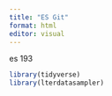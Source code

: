 ```yaml
---
title: "ES Git"
format: html
editor: visual
---
```


es 193

```r
library(tidyverse)
library(lterdatasampler)

```
